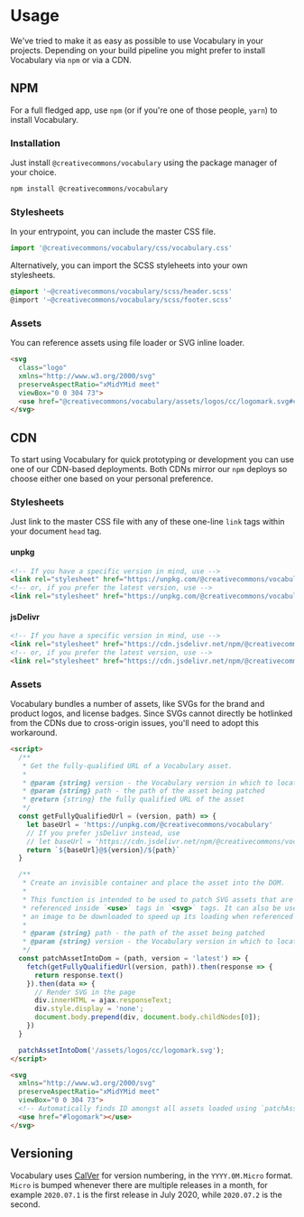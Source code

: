 
<Meta title="Vocabulary/Usage" />

# Usage

We've tried to make it as easy as possible to use Vocabulary in your projects. Depending on your build pipeline you
might prefer to install Vocabulary via `npm` or via a CDN.

## NPM

For a full fledged app, use `npm` (or if you're one of those people, `yarn`) to install Vocabulary.

### Installation

Just install `@creativecommons/vocabulary` using the package manager of your choice.

```bash
npm install @creativecommons/vocabulary
```

### Stylesheets

In your entrypoint, you can include the master CSS file.

```js
import '@creativecommons/vocabulary/css/vocabulary.css'
```

Alternatively, you can import the SCSS styleheets into your own stylesheets.

```scss
@import '~@creativecommons/vocabulary/scss/header.scss'
@import '~@creativecommons/vocabulary/scss/footer.scss'
```

### Assets

You can reference assets using file loader or SVG inline loader.

```html
<svg
  class="logo"
  xmlns="http://www.w3.org/2000/svg"
  preserveAspectRatio="xMidYMid meet"
  viewBox="0 0 304 73">
  <use href="@creativecommons/vocabulary/assets/logos/cc/logomark.svg#creativecommons"></use>
</svg>
```

## CDN

To start using Vocabulary for quick prototyping or development you can use one of our CDN-based deployments. Both CDNs
mirror our `npm` deploys so choose either one based on your personal preference.

### Stylesheets

Just link to the master CSS file with any of these one-line `link` tags within your document `head` tag.

#### unpkg

```html
<!-- If you have a specific version in mind, use -->
<link rel="stylesheet" href="https://unpkg.com/@creativecommons/vocabulary@1.0.0-beta.6/css/vocabulary.css">
<!-- or, if you prefer the latest version, use -->
<link rel="stylesheet" href="https://unpkg.com/@creativecommons/vocabulary/css/vocabulary.css">
```

#### jsDelivr

```html
<!-- If you have a specific version in mind, use -->
<link rel="stylesheet" href="https://cdn.jsdelivr.net/npm/@creativecommons/vocabulary@1.0.0-beta.6/css/vocabulary.css">
<!-- or, if you prefer the latest version, use -->
<link rel="stylesheet" href="https://cdn.jsdelivr.net/npm/@creativecommons/vocabulary/css/vocabulary.css">
```

### Assets

Vocabulary bundles a number of assets, like SVGs for the brand and product logos, and license badges. Since SVGs cannot
directly be hotlinked from the CDNs due to cross-origin issues, you'll need to adopt this workaround.

```html
<script>
  /**
   * Get the fully-qualified URL of a Vocabulary asset.
   *
   * @param {string} version - the Vocabulary version in which to locate the asset
   * @param {string} path - the path of the asset being patched
   * @return {string} the fully qualified URL of the asset
   */
  const getFullyQualifiedUrl = (version, path) => {
    let baseUrl = 'https://unpkg.com/@creativecommons/vocabulary'
    // If you prefer jsDelivr instead, use
    // let baseUrl = 'https://cdn.jsdelivr.net/npm/@creativecommons/vocabulary'
    return `${baseUrl}@${version}/${path}`
  }

  /**
   * Create an invisible container and place the asset into the DOM.
   *
   * This function is intended to be used to patch SVG assets that are later
   * referenced inside `<use>` tags in `<svg>` tags. It can also be used to force
   * an image to be downloaded to speed up its loading when referenced again.
   *
   * @param {string} path - the path of the asset being patched
   * @param {string} version - the Vocabulary version in which to locate the asset
   */
  const patchAssetIntoDom = (path, version = 'latest') => {
    fetch(getFullyQualifiedUrl(version, path)).then(response => {
      return response.text()
    }).then(data => {
      // Render SVG in the page
      div.innerHTML = ajax.responseText;
      div.style.display = 'none';
      document.body.prepend(div, document.body.childNodes[0]);
    })
  }

  patchAssetIntoDom('/assets/logos/cc/logomark.svg');
</script>

<svg
  xmlns="http://www.w3.org/2000/svg"
  preserveAspectRatio="xMidYMid meet"
  viewBox="0 0 304 73">
  <!-- Automatically finds ID amongst all assets loaded using `patchAssetIntoDom()` -->
  <use href="#logomark"></use>
</svg>
```

## Versioning

Vocabulary uses [CalVer](https://calver.org/) for version numbering, in the `YYYY.0M.Micro` format. `Micro` is bumped whenever there are multiple releases in a month, for example `2020.07.1` is the first release in July 2020, while `2020.07.2` is the second.
